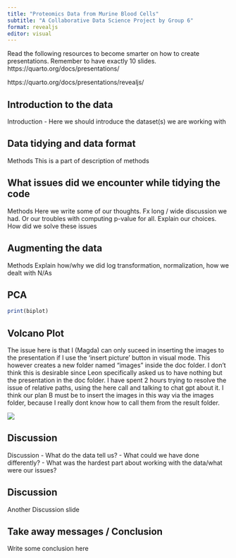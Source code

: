 ```yaml
---
title: "Proteomics Data from Murine Blood Cells"
subtitle: "A Collaborative Data Science Project by Group 6"
format: revealjs
editor: visual
---
```


Read the following resources to become smarter on how to create presentations. Remember to have exactly 10 slides. https://quarto.org/docs/presentations/

https://quarto.org/docs/presentations/revealjs/

## Introduction to the data

Introduction - Here we should introduce the dataset(s) we are working with

## Data tidying and data format

Methods This is a part of description of methods

## What issues did we encounter while tidying the code

Methods Here we write some of our thoughts. Fx long / wide discussion we had. Or our troubles with computing p-value for all. Explain our choices. How did we solve these issues

## Augmenting the data

Methods Explain how/why we did log transformation, normalization, how we dealt with N/As

## PCA

```r
print(biplot)
```

## Volcano Plot

The issue here is that I (Magda) can only suceed in inserting the images to the presentation if I use the 'insert picture' button in visual mode. This however creates a new folder named "images" inside the doc folder. I don't think this is desirable since Leon specifically asked us to have nothing but the presentation in the doc folder. I have spent 2 hours trying to resolve the issue of relative paths, using the here call and talking to chat gpt about it. I think our plan B must be to insert the images in this way via the images folder, because I really dont know how to call them from the result folder.

![](images/cmp_gmp_volcano_plot.png)

## Discussion

Discussion - What do the data tell us? - What could we have done differently? - What was the hardest part about working with the data/what were our issues?

## Discussion

Another Discussion slide

## Take away messages / Conclusion

Write some conclusion here
